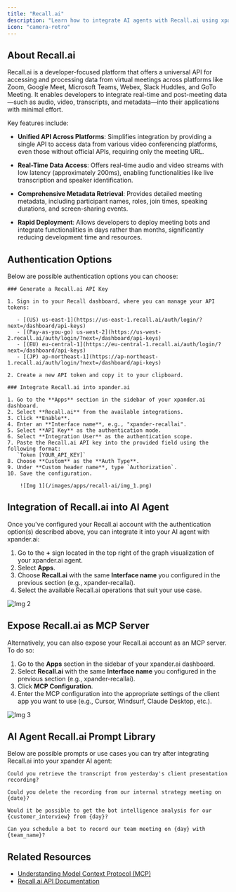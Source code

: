 ```yaml
---
title: "Recall.ai"
description: "Learn how to integrate AI agents with Recall.ai using xpander.ai. Create intelligent, real-time meeting assistants that can join calls across Zoom, Google Meet, and Microsoft Teams, transcribe conversations live."
icon: "camera-retro"
---
```


## About Recall.ai

Recall.ai is a developer-focused platform that offers a universal API for accessing and processing data from virtual meetings across platforms like Zoom, Google Meet, Microsoft Teams, Webex, Slack Huddles, and GoTo Meeting. It enables developers to integrate real-time and post-meeting data—such as audio, video, transcripts, and metadata—into their applications with minimal effort.

Key features include:

- **Unified API Across Platforms**: Simplifies integration by providing a single API to access data from various video conferencing platforms, even those without official APIs, requiring only the meeting URL. 

- **Real-Time Data Access**: Offers real-time audio and video streams with low latency (approximately 200ms), enabling functionalities like live transcription and speaker identification. 

- **Comprehensive Metadata Retrieval**: Provides detailed meeting metadata, including participant names, roles, join times, speaking durations, and screen-sharing events. 

- **Rapid Deployment**: Allows developers to deploy meeting bots and integrate functionalities in days rather than months, significantly reducing development time and resources.


## Authentication Options

Below are possible authentication options you can choose:

<Tabs>

  <Tab title="API Access">

    ### Generate a Recall.ai API Key

    1. Sign in to your Recall dashboard, where you can manage your API tokens:

       - [(US) us-east-1](https://us-east-1.recall.ai/auth/login/?next=/dashboard/api-keys)  
       - [(Pay-as-you-go) us-west-2](https://us-west-2.recall.ai/auth/login/?next=/dashboard/api-keys)  
       - [(EU) eu-central-1](https://eu-central-1.recall.ai/auth/login/?next=/dashboard/api-keys)  
       - [(JP) ap-northeast-1](https://ap-northeast-1.recall.ai/auth/login/?next=/dashboard/api-keys)

    2. Create a new API token and copy it to your clipboard.

    ### Integrate Recall.ai into xpander.ai

    1. Go to the **Apps** section in the sidebar of your xpander.ai dashboard.  
    2. Select **Recall.ai** from the available integrations.  
    3. Click **Enable**.  
    4. Enter an **Interface name**, e.g., "xpander-recallai".  
    5. Select **API Key** as the authentication mode.  
    6. Select **Integration User** as the authentication scope.  
    7. Paste the Recall.ai API key into the provided field using the following format:  
       `Token [YOUR_API_KEY]`  
    8. Choose **Custom** as the **Auth Type**.  
    9. Under **Custom header name**, type `Authorization`.  
    10. Save the configuration.  

        ![Img 1](/images/apps/recall-ai/img_1.png)

  </Tab>

</Tabs>

## Integration of Recall.ai into AI Agent

Once you've configured your Recall.ai account with the authentication option(s) described above, you can integrate it into your AI agent with xpander.ai:

1. Go to the **+** sign located in the top right of the graph visualization of your xpander.ai agent.  
2. Select **Apps**.  
3. Choose **Recall.ai** with the same **Interface name** you configured in the previous section (e.g., xpander-recallai).  
4. Select the available Recall.ai operations that suit your use case.  

![Img 2](/images/apps/recall-ai/img_2.png)

## Expose Recall.ai as MCP Server

Alternatively, you can also expose your Recall.ai account as an MCP server. To do so:

1. Go to the **Apps** section in the sidebar of your xpander.ai dashboard.  
2. Select **Recall.ai** with the same **Interface name** you configured in the previous section (e.g., xpander-recallai).  
3. Click **MCP Configuration**.  
4. Enter the MCP configuration into the appropriate settings of the client app you want to use (e.g., Cursor, Windsurf, Claude Desktop, etc.).

![Img 3](/images/apps/recall-ai/img_3.png)

## AI Agent Recall.ai Prompt Library

Below are possible prompts or use cases you can try after integrating Recall.ai into your xpander AI agent:

```
Could you retrieve the transcript from yesterday's client presentation recording?
```

````
Could you delete the recording from our internal strategy meeting on {date}?
````

```
Would it be possible to get the bot intelligence analysis for our {customer_interview} from {day}?
```

```
Can you schedule a bot to record our team meeting on {day} with {team_name}?
```

## Related Resources

- [Understanding Model Context Protocol (MCP)](/docs/05-human-interfaces/04-mcp)
- [Recall.ai API Documentation](https://docs.recall.ai/reference/authentication)
